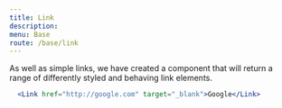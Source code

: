 ```yaml
---
title: Link
description: 
menu: Base
route: /base/link
---
```



As well as simple links, we have created a component that will return a range of
differently styled and behaving link elements.

```jsx
  <Link href="http://google.com" target="_blank">Google</Link>
```

<PropsTable component={Link} />
